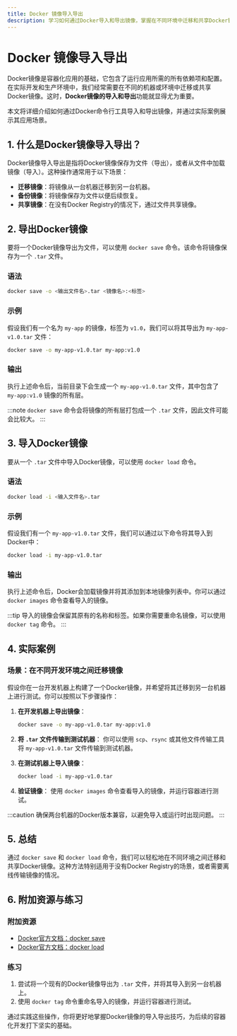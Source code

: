 ```yaml
---
title: Docker 镜像导入导出
description: 学习如何通过Docker导入和导出镜像，掌握在不同环境中迁移和共享Docker镜像的技巧。
---
```


# Docker 镜像导入导出

Docker镜像是容器化应用的基础，它包含了运行应用所需的所有依赖项和配置。在实际开发和生产环境中，我们经常需要在不同的机器或环境中迁移或共享Docker镜像。这时，**Docker镜像的导入和导出**功能就显得尤为重要。

本文将详细介绍如何通过Docker命令行工具导入和导出镜像，并通过实际案例展示其应用场景。

## 1. 什么是Docker镜像导入导出？

Docker镜像导入导出是指将Docker镜像保存为文件（导出），或者从文件中加载镜像（导入）。这种操作通常用于以下场景：

- **迁移镜像**：将镜像从一台机器迁移到另一台机器。
- **备份镜像**：将镜像保存为文件以便后续恢复。
- **共享镜像**：在没有Docker Registry的情况下，通过文件共享镜像。

## 2. 导出Docker镜像

要将一个Docker镜像导出为文件，可以使用 `docker save` 命令。该命令将镜像保存为一个 `.tar` 文件。

### 语法
```bash
docker save -o <输出文件名>.tar <镜像名>:<标签>
```

### 示例
假设我们有一个名为 `my-app` 的镜像，标签为 `v1.0`，我们可以将其导出为 `my-app-v1.0.tar` 文件：

```bash
docker save -o my-app-v1.0.tar my-app:v1.0
```

### 输出
执行上述命令后，当前目录下会生成一个 `my-app-v1.0.tar` 文件，其中包含了 `my-app:v1.0` 镜像的所有层。

:::note
`docker save` 命令会将镜像的所有层打包成一个 `.tar` 文件，因此文件可能会比较大。
:::

## 3. 导入Docker镜像

要从一个 `.tar` 文件中导入Docker镜像，可以使用 `docker load` 命令。

### 语法
```bash
docker load -i <输入文件名>.tar
```

### 示例
假设我们有一个 `my-app-v1.0.tar` 文件，我们可以通过以下命令将其导入到Docker中：

```bash
docker load -i my-app-v1.0.tar
```

### 输出
执行上述命令后，Docker会加载镜像并将其添加到本地镜像列表中。你可以通过 `docker images` 命令查看导入的镜像。

:::tip
导入的镜像会保留其原有的名称和标签。如果你需要重命名镜像，可以使用 `docker tag` 命令。
:::

## 4. 实际案例

### 场景：在不同开发环境之间迁移镜像

假设你在一台开发机器上构建了一个Docker镜像，并希望将其迁移到另一台机器上进行测试。你可以按照以下步骤操作：

1. **在开发机器上导出镜像**：
   ```bash
   docker save -o my-app-v1.0.tar my-app:v1.0
   ```

2. **将 `.tar` 文件传输到测试机器**：
   你可以使用 `scp`、`rsync` 或其他文件传输工具将 `my-app-v1.0.tar` 文件传输到测试机器。

3. **在测试机器上导入镜像**：
   ```bash
   docker load -i my-app-v1.0.tar
   ```

4. **验证镜像**：
   使用 `docker images` 命令查看导入的镜像，并运行容器进行测试。

:::caution
确保两台机器的Docker版本兼容，以避免导入或运行时出现问题。
:::

## 5. 总结

通过 `docker save` 和 `docker load` 命令，我们可以轻松地在不同环境之间迁移和共享Docker镜像。这种方法特别适用于没有Docker Registry的场景，或者需要离线传输镜像的情况。

## 6. 附加资源与练习

### 附加资源
- [Docker官方文档：docker save](https://docs.docker.com/engine/reference/commandline/save/)
- [Docker官方文档：docker load](https://docs.docker.com/engine/reference/commandline/load/)

### 练习
1. 尝试将一个现有的Docker镜像导出为 `.tar` 文件，并将其导入到另一台机器上。
2. 使用 `docker tag` 命令重命名导入的镜像，并运行容器进行测试。

通过实践这些操作，你将更好地掌握Docker镜像的导入导出技巧，为后续的容器化开发打下坚实的基础。